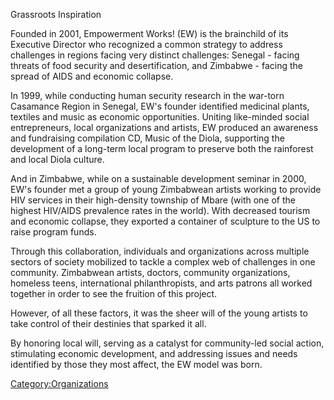 Grassroots Inspiration

Founded in 2001, Empowerment Works! (EW) is the brainchild of its Executive Director who recognized a common strategy to address challenges in regions facing very distinct challenges: Senegal - facing threats of food security and desertification, and Zimbabwe - facing the spread of AIDS and economic collapse.

In 1999, while conducting human security research in the war-torn Casamance Region in Senegal, EW's founder identified medicinal plants, textiles and music as economic opportunities. Uniting like-minded social entrepreneurs, local organizations and artists, EW produced an awareness and fundraising compilation CD, Music of the Diola, supporting the development of a long-term local program to preserve both the rainforest and local Diola culture.

And in Zimbabwe, while on a sustainable development seminar in 2000, EW's founder met a group of young Zimbabwean artists working to provide HIV services in their high-density township of Mbare (with one of the highest HIV/AIDS prevalence rates in the world). With decreased tourism and economic collapse, they exported a container of sculpture to the US to raise program funds.

Through this collaboration, individuals and organizations across multiple sectors of society mobilized to tackle a complex web of challenges in one community. Zimbabwean artists, doctors, community organizations, homeless teens, international philanthropists, and arts patrons all worked together in order to see the fruition of this project.

However, of all these factors, it was the sheer will of the young artists to take control of their destinies that sparked it all.

By honoring local will, serving as a catalyst for community-led social action, stimulating economic development, and addressing issues and needs identified by those they most affect, the EW model was born.

[[Category:Organizations]]
